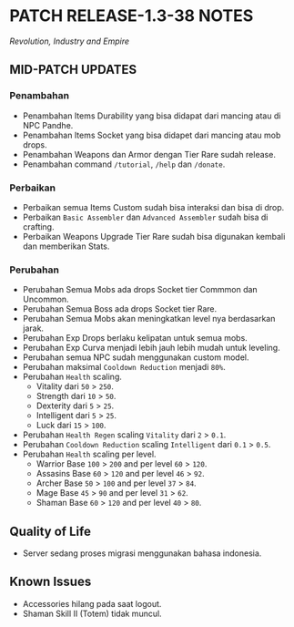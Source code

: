 # PATCH RELEASE-1.3-38 NOTES

_Revolution, Industry and Empire_

## MID-PATCH UPDATES

### Penambahan

- Penambahan Items Durability yang bisa didapat dari mancing atau di NPC Pandhe.
- Penambahan Items Socket yang bisa didapet dari mancing atau mob drops.
- Penambahan Weapons dan Armor dengan Tier Rare sudah release.
- Penambahan command `/tutorial`, `/help` dan `/donate`.

### Perbaikan

- Perbaikan semua Items Custom sudah bisa interaksi dan bisa di drop.
- Perbaikan `Basic Assembler` dan `Advanced Assembler` sudah bisa di crafting.
- Perbaikan Weapons Upgrade Tier Rare sudah bisa digunakan kembali dan memberikan Stats.

### Perubahan

- Perubahan Semua Mobs ada drops Socket tier Commmon dan Uncommon.
- Perubahan Semua Boss ada drops Socket tier Rare.
- Perubahan Semua Mobs akan meningkatkan level nya berdasarkan jarak.
- Perubahan Exp Drops berlaku kelipatan untuk semua mobs.
- Perubahan Exp Curva menjadi lebih jauh lebih mudah untuk leveling.
- Perubahan semua NPC sudah menggunakan custom model.
- Perubahan maksimal `Cooldown Reduction` menjadi `80%`.
- Perubahan `Health` scaling.
  - Vitality dari `50` > `250`.
  - Strength dari `10` > `50`.
  - Dexterity dari `5` > `25`.
  - Intelligent dari `5` > `25`.
  - Luck dari `15` > `100`.
- Perubahan `Health Regen` scaling `Vitality` dari `2` > `0.1`.
- Perubahan `Cooldown Reduction` scaling `Intelligent` dari `0.1` > `0.5`.
- Perubahan `Health` scaling per level.
  - Warrior Base `100` > `200` and per level `60` > `120`.
  - Assasins Base `60` > `120` and per level `46` > `92`.
  - Archer Base `50` > `100` and per level `37` > `84`.
  - Mage Base `45` > `90` and per level `31` > `62`.
  - Shaman Base `60` > `120` and per level `40` > `80`.

## Quality of Life

- Server sedang proses migrasi menggunakan bahasa indonesia.

## Known Issues

- Accessories hilang pada saat logout.
- Shaman Skill II (Totem) tidak muncul.
